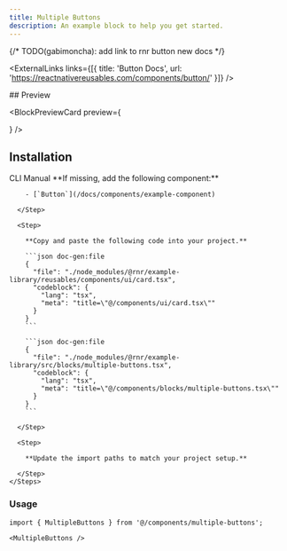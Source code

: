 ```yaml
---
title: Multiple Buttons
description: An example block to help you get started.
---
```



{/* TODO(gabimoncha): add link to rnr button new docs */}

<ExternalLinks
  links={[{ title: 'Button Docs', url: 'https://reactnativereusables.com/components/button/' }]}
/>

<div className="h-5" />

<div id="preview" className="scroll-m-20 *:hidden" aria-hidden>
  ## Preview
</div>

<BlockPreviewCard
  preview={
    <div className="w-full max-w-sm">
      <MultipleButtons />
    </div>
  }
/>

## Installation

<Tabs defaultValue="cli">
  <TabsList>
    <TabsTrigger id="cli" value="cli">CLI</TabsTrigger>
    <TabsTrigger id="manual" value="manual">Manual</TabsTrigger>
  </TabsList>
  <TabsContent value="cli">
     <CommandTabs args={["add", "https://rnr-registry-template-docs.vercel.app/r/example-block.json"]}/>
  </TabsContent>
  <TabsContent value="manual">
    <Steps> 
      <Step>
        **If missing, add the following component:**

        - [`Button`](/docs/components/example-component)

      </Step>

      <Step>

        **Copy and paste the following code into your project.**

        ```json doc-gen:file
        {
          "file": "./node_modules/@rnr/example-library/reusables/components/ui/card.tsx",
          "codeblock": {
            "lang": "tsx",
            "meta": "title=\"@/components/ui/card.tsx\""
          }
        }
        ```

        ```json doc-gen:file
        {
          "file": "./node_modules/@rnr/example-library/src/blocks/multiple-buttons.tsx",
          "codeblock": {
            "lang": "tsx",
            "meta": "title=\"@/components/blocks/multiple-buttons.tsx\""
          }
        }
        ```

      </Step>

      <Step>

        **Update the import paths to match your project setup.**

      </Step>
    </Steps>

  </TabsContent>
</Tabs>

### Usage

```tsx
import { MultipleButtons } from '@/components/multiple-buttons';
```

```tsx
<MultipleButtons />
```
